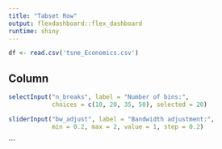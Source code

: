 ```yaml
---
title: "Tabset Row"
output: flexdashboard::flex_dashboard
runtime: shiny
---
```


```r
df <- read.csv('tsne_Economics.csv')
```

Column
-----------------------------------------------------------------------

```r
selectInput("n_breaks", label = "Number of bins:",
            choices = c(10, 20, 35, 50), selected = 20)

sliderInput("bw_adjust", label = "Bandwidth adjustment:",
            min = 0.2, max = 2, value = 1, step = 0.2)
```

```